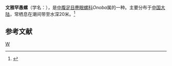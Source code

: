 {{Speciesbox
| taxon = Onoba elegantula
| binomial_authority = A. Adams
}}
'''文雅罕愚螺'''（学名：''{{lang|la|Onoba elegantula}}''），是[[中腹足目|中腹足目]][[麂眼螺科|麂眼螺科]]''Onoba''属的一种。主要分布于[[中国大陆|中国大陆]]，常栖息在潮间带至水深20米。<ref>{{cite web|url=http://shell.sinica.edu.tw/chinese/shellbase_detail.php?science_no=6265|title=国际贝库：文雅罕愚螺|publisher=台湾贝类资料库|accessdate=2009-08-11|archive-date=2016-03-04|archive-url=https://web.archive.org/web/20160304203810/http://shell.sinica.edu.tw/chinese/shellbase_detail.php?science_no=6265|dead-url=no}}</ref>

== 参考文献 ==
{{reflist}}
{{taxonbar}}

[[Category:麂眼螺科|W]]